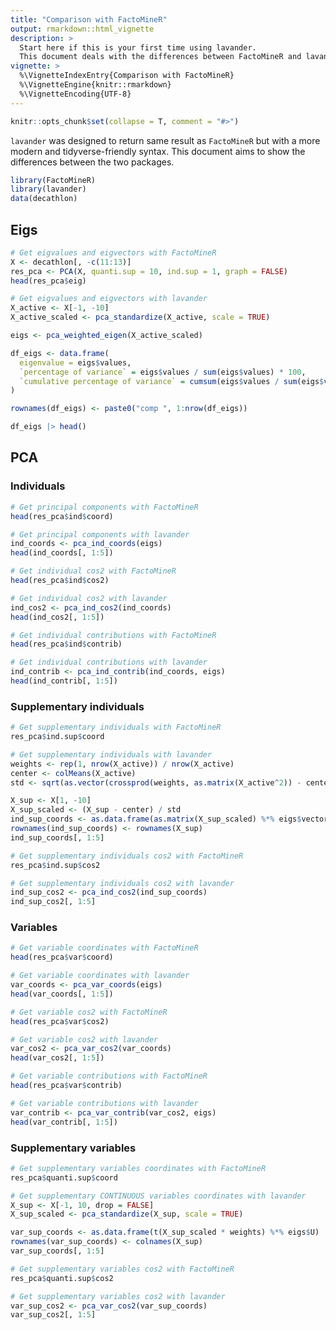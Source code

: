 ---
title: "Comparison with FactoMineR"
output: rmarkdown::html_vignette
description: >
  Start here if this is your first time using lavander.
  This document deals with the differences between FactoMineR and lavander.
vignette: >
  %\VignetteIndexEntry{Comparison with FactoMineR}
  %\VignetteEngine{knitr::rmarkdown}
  %\VignetteEncoding{UTF-8}
---

```{r echo = FALSE, message = FALSE}
knitr::opts_chunk$set(collapse = T, comment = "#>")
```

`lavander` was designed to return same result as `FactoMineR` but with a more modern and tidyverse-friendly syntax. This document aims to show the differences between the two packages.


```{r message = FALSE, warning=FALSE}
library(FactoMineR)
library(lavander)
data(decathlon)
```


## Eigs

```{r}
# Get eigvalues and eigvectors with FactoMineR
X <- decathlon[, -c(11:13)]
res_pca <- PCA(X, quanti.sup = 10, ind.sup = 1, graph = FALSE)
head(res_pca$eig)
```


```{r}
# Get eigvalues and eigvectors with lavander
X_active <- X[-1, -10]
X_active_scaled <- pca_standardize(X_active, scale = TRUE)

eigs <- pca_weighted_eigen(X_active_scaled)

df_eigs <- data.frame(
  eigenvalue = eigs$values,
  `percentage of variance` = eigs$values / sum(eigs$values) * 100,
  `cumulative percentage of variance` = cumsum(eigs$values / sum(eigs$values)) * 100
)

rownames(df_eigs) <- paste0("comp ", 1:nrow(df_eigs))

df_eigs |> head()
```

## PCA

### Individuals

```{r}
# Get principal components with FactoMineR
head(res_pca$ind$coord)
```

```{r}
# Get principal components with lavander
ind_coords <- pca_ind_coords(eigs)
head(ind_coords[, 1:5])
```

```{r}
# Get individual cos2 with FactoMineR
head(res_pca$ind$cos2)
```

```{r}
# Get individual cos2 with lavander
ind_cos2 <- pca_ind_cos2(ind_coords)
head(ind_cos2[, 1:5])
```

```{r}
# Get individual contributions with FactoMineR
head(res_pca$ind$contrib)
```

```{r}
# Get individual contributions with lavander
ind_contrib <- pca_ind_contrib(ind_coords, eigs)
head(ind_contrib[, 1:5])
```

### Supplementary individuals

```{r}
# Get supplementary individuals with FactoMineR
res_pca$ind.sup$coord
```

```{r}
# Get supplementary individuals with lavander
weights <- rep(1, nrow(X_active)) / nrow(X_active)
center <- colMeans(X_active)
std <- sqrt(as.vector(crossprod(weights, as.matrix(X_active^2)) - center^2))

X_sup <- X[1, -10]
X_sup_scaled <- (X_sup - center) / std
ind_sup_coords <- as.data.frame(as.matrix(X_sup_scaled) %*% eigs$vectors)
rownames(ind_sup_coords) <- rownames(X_sup)
ind_sup_coords[, 1:5]
```

```{r}
# Get supplementary individuals cos2 with FactoMineR
res_pca$ind.sup$cos2
```

```{r}
# Get supplementary individuals cos2 with lavander
ind_sup_cos2 <- pca_ind_cos2(ind_sup_coords)
ind_sup_cos2[, 1:5]
```


### Variables

```{r}
# Get variable coordinates with FactoMineR
head(res_pca$var$coord)
```

```{r}
# Get variable coordinates with lavander
var_coords <- pca_var_coords(eigs)
head(var_coords[, 1:5])
```

```{r}
# Get variable cos2 with FactoMineR
head(res_pca$var$cos2)
```

```{r}
# Get variable cos2 with lavander
var_cos2 <- pca_var_cos2(var_coords)
head(var_cos2[, 1:5])
```

```{r}
# Get variable contributions with FactoMineR
head(res_pca$var$contrib)
```

```{r}
# Get variable contributions with lavander
var_contrib <- pca_var_contrib(var_cos2, eigs)
head(var_contrib[, 1:5])
```

### Supplementary variables

```{r}
# Get supplementary variables coordinates with FactoMineR
res_pca$quanti.sup$coord
```
```{r}
# Get supplementary CONTINUOUS variables coordinates with lavander
X_sup <- X[-1, 10, drop = FALSE]
X_sup_scaled <- pca_standardize(X_sup, scale = TRUE)

var_sup_coords <- as.data.frame(t(X_sup_scaled * weights) %*% eigs$U)
rownames(var_sup_coords) <- colnames(X_sup)
var_sup_coords[, 1:5]
```

```{r}
# Get supplementary variables cos2 with FactoMineR
res_pca$quanti.sup$cos2
```

```{r}
# Get supplementary variables cos2 with lavander
var_sup_cos2 <- pca_var_cos2(var_sup_coords)
var_sup_cos2[, 1:5]
```

